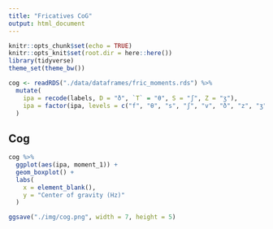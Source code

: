 ```yaml
---
title: "Fricatives CoG"
output: html_document
---
```


```r
knitr::opts_chunk$set(echo = TRUE)
knitr::opts_knit$set(root.dir = here::here())
library(tidyverse)
theme_set(theme_bw())
```

```r
cog <- readRDS("./data/dataframes/fric_moments.rds") %>%
  mutate(
    ipa = recode(labels, D = "ð", `T` = "θ", S = "ʃ", Z = "ʒ"),
    ipa = factor(ipa, levels = c("f", "θ", "s", "ʃ", "v", "ð", "z", "ʒ"))
  )
```

## Cog

```r
cog %>%
  ggplot(aes(ipa, moment_1)) +
  geom_boxplot() +
  labs(
    x = element_blank(),
    y = "Center of gravity (Hz)"
  )

ggsave("./img/cog.png", width = 7, height = 5)
```

